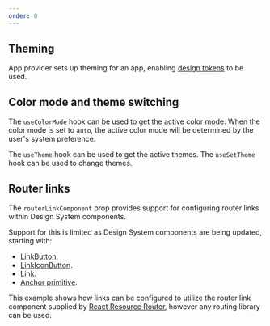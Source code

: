 ```yaml
---
order: 0
---
```



## Theming

App provider sets up theming for an app, enabling [design tokens](/tokens/design-tokens) to be used.

<Example
	Component={defaultExample.example}
	source={defaultExample.code}
	packageName="@atlaskit/app-provider"
/>

## Color mode and theme switching

The `useColorMode` hook can be used to get the active color mode. When the color mode is set to
`auto`, the active color mode will be determined by the user's system preference.

The `useTheme` hook can be used to get the active themes. The `useSetTheme` hook can be used to
change themes.

<Example
	Component={themeSwitcherExample.example}
	source={themeSwitcherExample.code}
	packageName="@atlaskit/app-provider"
/>

## Router links

The `routerLinkComponent` prop provides support for configuring router links within Design System
components.

Support for this is limited as Design System components are being updated, starting with:

- [LinkButton](/components/button/link-button/examples).
- [LinkIconButton](/components/button/icon-button/examples#link-icon-button).
- [Link](/components/link/examples).
- [Anchor primitive](/components/primitives/anchor/examples).

This example shows how links can be configured to utilize the router link component supplied by
[React Resource Router](https://github.com/atlassian-labs/react-resource-router), however any
routing library can be used.

<Example
	Component={routerLinkComponentExample.example}
	source={routerLinkComponentExample.code}
	appearance="source-only"
	packageName="@atlaskit/app-provider"
	isCodeSandboxDisabled
/>
